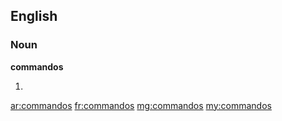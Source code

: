 ==English==

===Noun===
'''commandos'''

# {{plural of|commando}}

[[ar:commandos]]
[[fr:commandos]]
[[mg:commandos]]
[[my:commandos]]
